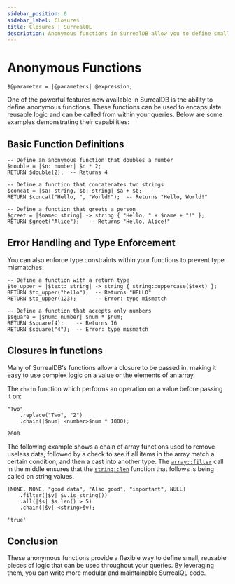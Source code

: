 ---
sidebar_position: 6
sidebar_label: Closures
title: Closures | SurrealQL
description: Anonymous functions in SurrealDB allow you to define small, reusable pieces of logic that can be used throughout your queries.
---

# Anonymous Functions

<Since v="v2.0.0" />

```syntax title="SurrealQL Syntax"
$@parameter = |@parameters| @expression;
```

One of the powerful features now available in SurrealDB is the ability to define anonymous functions. These functions can be used to encapsulate reusable logic and can be called from within your queries. Below are some examples demonstrating their capabilities:

## Basic Function Definitions

```surql
-- Define an anonymous function that doubles a number
$double = |$n: number| $n * 2;
RETURN $double(2);  -- Returns 4

-- Define a function that concatenates two strings
$concat = |$a: string, $b: string| $a + $b;
RETURN $concat("Hello, ", "World!");  -- Returns "Hello, World!"
```

```surql
-- Define a function that greets a person
$greet = |$name: string| -> string { "Hello, " + $name + "!" };
RETURN $greet("Alice");   -- Returns "Hello, Alice!"
```

## Error Handling and Type Enforcement

You can also enforce type constraints within your functions to prevent type mismatches:

```surql
-- Define a function with a return type
$to_upper = |$text: string| -> string { string::uppercase($text) };
RETURN $to_upper("hello");  -- Returns "HELLO"
RETURN $to_upper(123);      -- Error: type mismatch

-- Define a function that accepts only numbers
$square = |$num: number| $num * $num;
RETURN $square(4);    -- Returns 16
RETURN $square("4");  -- Error: type mismatch
```

## Closures in functions

Many of SurrealDB's functions allow a closure to be passed in, making it easy to use complex logic on a value or the elements of an array.

The `chain` function which performs an operation on a value before passing it on:

```surql
"Two"
    .replace("Two", "2")
    .chain(|$num| <number>$num * 1000);
```

```surql title="Response"
2000
```

The following example shows a chain of array functions used to remove useless data, followed by a check to see if all items in the array match a certain condition, and then a cast into another type. The [`array::filter`](/docs/surrealql/functions/database/array#arrayfilter) call in the middle ensures that the [`string::len`](/docs/surrealql/functions/database/string#stringlen) function that follows is being called on string values.

```surql
[NONE, NONE, "good data", "Also good", "important", NULL]
    .filter(|$v| $v.is_string())
    .all(|$s| $s.len() > 5)
    .chain(|$v| <string>$v);
```

```surql title="Response"
'true'
```

## Conclusion

These anonymous functions provide a flexible way to define small, reusable pieces of logic that can be used throughout your queries. By leveraging them, you can write more modular and maintainable SurrealQL code.
